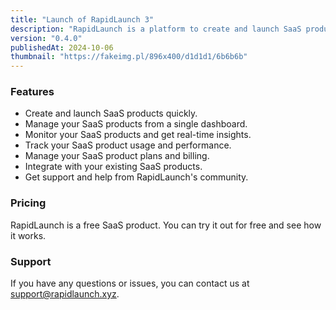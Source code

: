 ```yaml
---
title: "Launch of RapidLaunch 3"
description: "RapidLaunch is a platform to create and launch SaaS products quickly."
version: "0.4.0"
publishedAt: 2024-10-06
thumbnail: "https://fakeimg.pl/896x400/d1d1d1/6b6b6b"
---
```



### Features

-   Create and launch SaaS products quickly.
-   Manage your SaaS products from a single dashboard.
-   Monitor your SaaS products and get real-time insights.
-   Track your SaaS product usage and performance.
-   Manage your SaaS product plans and billing.
-   Integrate with your existing SaaS products.
-   Get support and help from RapidLaunch's community.


### Pricing

RapidLaunch is a free SaaS product. You can try it out for free and see how it works.

### Support 

If you have any questions or issues, you can contact us at [support@rapidlaunch.xyz](mailto:support@rapidlaunch.xyz).
